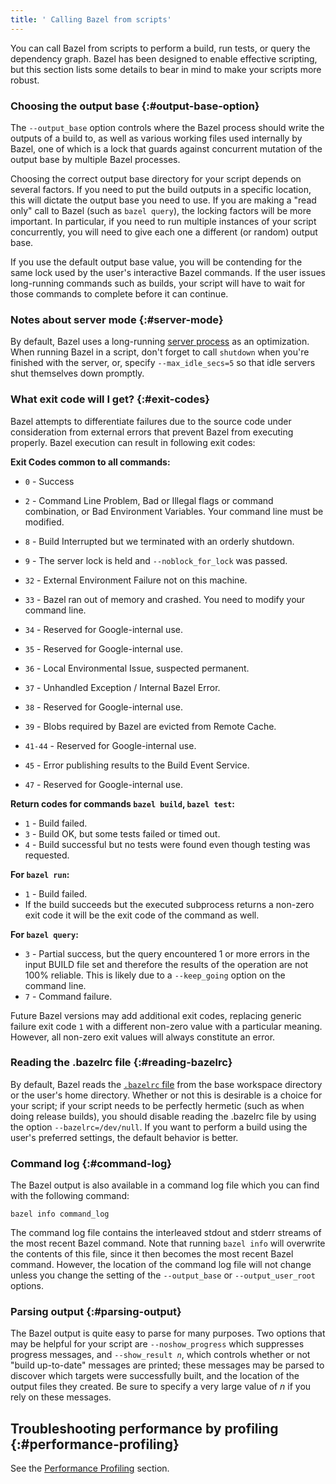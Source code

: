 ```yaml
---
title: ' Calling Bazel from scripts'
---
```


You can call Bazel from scripts to perform a build, run tests, or query
the dependency graph. Bazel has been designed to enable effective scripting, but
this section lists some details to bear in mind to make your scripts more
robust.

### Choosing the output base {:#output-base-option}

The `--output_base` option controls where the Bazel process should write the
outputs of a build to, as well as various working files used internally by
Bazel, one of which is a lock that guards against concurrent mutation of the
output base by multiple Bazel processes.

Choosing the correct output base directory for your script depends on several
factors. If you need to put the build outputs in a specific location, this will
dictate the output base you need to use. If you are making a "read only" call to
Bazel (such as `bazel query`), the locking factors will be more important. In
particular, if you need to run multiple instances of your script concurrently,
you will need to give each one a different (or random) output base.

If you use the default output base value, you will be contending for the same
lock used by the user's interactive Bazel commands. If the user issues
long-running commands such as builds, your script will have to wait for those
commands to complete before it can continue.

### Notes about server mode {:#server-mode}

By default, Bazel uses a long-running [server process](/versions/6.4.0/docs/client-server) as an
optimization. When running Bazel in a script, don't forget to call `shutdown`
when you're finished with the server, or, specify `--max_idle_secs=5` so that
idle servers shut themselves down promptly.

### What exit code will I get? {:#exit-codes}

Bazel attempts to differentiate failures due to the source code under
consideration from external errors that prevent Bazel from executing properly.
Bazel execution can result in following exit codes:

**Exit Codes common to all commands:**

-   `0` - Success
-   `2` - Command Line Problem, Bad or Illegal flags or command combination, or
    Bad Environment Variables. Your command line must be modified.
-   `8` - Build Interrupted but we terminated with an orderly shutdown.
-   `9` - The server lock is held and `--noblock_for_lock` was passed.
-   `32` - External Environment Failure not on this machine.

-   `33` - Bazel ran out of memory and crashed. You need to modify your command line.
-   `34` - Reserved for Google-internal use.
-   `35` - Reserved for Google-internal use.
-   `36` - Local Environmental Issue, suspected permanent.
-   `37` - Unhandled Exception / Internal Bazel Error.
-   `38` - Reserved for Google-internal use.
-   `39` - Blobs required by Bazel are evicted from Remote Cache.
-   `41-44` - Reserved for Google-internal use.
-   `45` - Error publishing results to the Build Event Service.
-   `47` - Reserved for Google-internal use.

**Return codes for commands `bazel build`, `bazel test`:**

-   `1` - Build failed.
-   `3` - Build OK, but some tests failed or timed out.
-   `4` - Build successful but no tests were found even though testing was
    requested.

**For `bazel run`:**

-   `1` - Build failed.
-   If the build succeeds but the executed subprocess returns a non-zero exit
    code it will be the exit code of the command as well.

**For `bazel query`:**

-   `3` - Partial success, but the query encountered 1 or more errors in the
    input BUILD file set and therefore the results of the operation are not 100%
    reliable. This is likely due to a `--keep_going` option on the command line.
-   `7` - Command failure.

Future Bazel versions may add additional exit codes, replacing generic failure
exit code `1` with a different non-zero value with a particular meaning.
However, all non-zero exit values will always constitute an error.

### Reading the .bazelrc file {:#reading-bazelrc}

By default, Bazel reads the [`.bazelrc` file](/versions/6.4.0/docs/bazelrc) from the base
workspace directory or the user's home directory. Whether or not this is
desirable is a choice for your script; if your script needs to be perfectly
hermetic (such as when doing release builds), you should disable reading the
.bazelrc file by using the option `--bazelrc=/dev/null`. If you want to perform
a build using the user's preferred settings, the default behavior is better.

### Command log {:#command-log}

The Bazel output is also available in a command log file which you can find with
the following command:

```posix-terminal
bazel info command_log
```

The command log file contains the interleaved stdout and stderr streams of the
most recent Bazel command. Note that running `bazel info` will overwrite the
contents of this file, since it then becomes the most recent Bazel command.
However, the location of the command log file will not change unless you change
the setting of the `--output_base` or `--output_user_root` options.

### Parsing output {:#parsing-output}

The Bazel output is quite easy to parse for many purposes. Two options that may
be helpful for your script are `--noshow_progress` which suppresses progress
messages, and <code>--show_result <var>n</var></code>, which controls whether or
not "build up-to-date" messages are printed; these messages may be parsed to
discover which targets were successfully built, and the location of the output
files they created. Be sure to specify a very large value of _n_ if you rely on
these messages.

## Troubleshooting performance by profiling {:#performance-profiling}

See the [Performance Profiling](/versions/6.4.0/rules/performance#performance-profiling) section.
